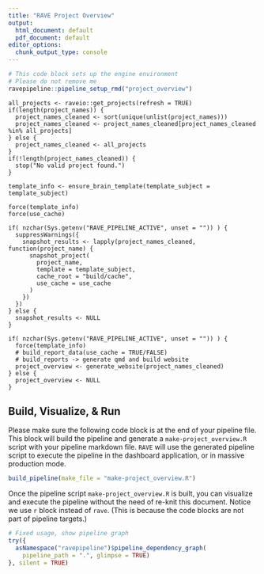```yaml
---
title: "RAVE Project Overview"
output:
  html_document: default
  pdf_document: default
editor_options: 
  chunk_output_type: console
---
```


```r
# This code block sets up the engine environment
# Please do not remove me
ravepipeline::pipeline_setup_rmd("project_overview")
```

```rave
all_projects <- raveio::get_projects(refresh = TRUE)
if(length(project_names)) {
  project_names_cleaned <- sort(unique(unlist(project_names)))
  project_names_cleaned <- project_names_cleaned[project_names_cleaned %in% all_projects]
} else {
  project_names_cleaned <- all_projects
}
if(!length(project_names_cleaned)) {
  stop("No valid project found.")
}
```

```rave
template_info <- ensure_brain_template(template_subject = template_subject)
```

```rave
force(template_info)
force(use_cache)

if( nzchar(Sys.getenv("RAVE_PIPELINE_ACTIVE", unset = "")) ) {
  suppressWarnings({
    snapshot_results <- lapply(project_names_cleaned, function(project_name) {
      snapshot_project(
        project_name,
        template = template_subject,
        cache_root = "build/cache",
        use_cache = use_cache
      )
    })
  })
} else {
  snapshot_results <- NULL
}
```

```rave
if( nzchar(Sys.getenv("RAVE_PIPELINE_ACTIVE", unset = "")) ) {
  force(template_info)
  # build_report_data(use_cache = TRUE/FALSE)
  # build_reports -> generate qmd and build website
  project_overview <- generate_website(project_names_cleaned)
} else {
  project_overview <- NULL
}
```


## Build, Visualize, & Run

Please make sure the following code block is at the end of your pipeline file. This block will build the pipeline and generate a `make-project_overview.R` script with your pipeline markdown file. `RAVE` will use the generated pipeline script to execute the pipeline in the dashboard application, or in massive production mode.

```r
build_pipeline(make_file = "make-project_overview.R")
```


Once the pipeline script `make-project_overview.R` is built, you can visualize and execute the pipeline without the need of re-knit this document. Notice we use `r` block instead of `rave`. (This is because the code blocks are not part of pipeline targets.)

```r
# Fixed usage, show pipeline graph
try({
  asNamespace("ravepipeline")$pipeline_dependency_graph(
    pipeline_path = ".", glimpse = TRUE)
}, silent = TRUE)
```



